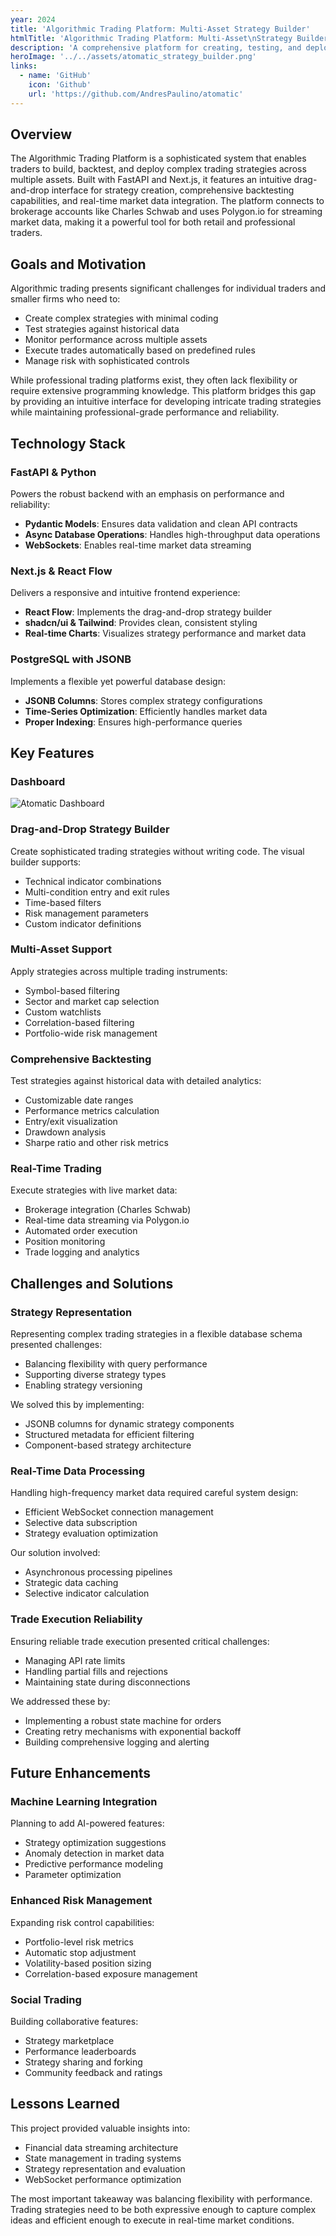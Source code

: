 ```yaml
---
year: 2024
title: 'Algorithmic Trading Platform: Multi-Asset Strategy Builder'
htmlTitle: 'Algorithmic Trading Platform: Multi-Asset\nStrategy Builder'
description: 'A comprehensive platform for creating, testing, and deploying algorithmic trading strategies across multiple assets with real-time data integration.'
heroImage: '../../assets/atomatic_strategy_builder.png'
links:
  - name: 'GitHub'
    icon: 'Github' 
    url: 'https://github.com/AndresPaulino/atomatic'
---
```





## Overview

The Algorithmic Trading Platform is a sophisticated system that enables traders to build, backtest, and deploy complex trading strategies across multiple assets. Built with FastAPI and Next.js, it features an intuitive drag-and-drop interface for strategy creation, comprehensive backtesting capabilities, and real-time market data integration. The platform connects to brokerage accounts like Charles Schwab and uses Polygon.io for streaming market data, making it a powerful tool for both retail and professional traders.

## Goals and Motivation

Algorithmic trading presents significant challenges for individual traders and smaller firms who need to:

- Create complex strategies with minimal coding
- Test strategies against historical data
- Monitor performance across multiple assets
- Execute trades automatically based on predefined rules
- Manage risk with sophisticated controls

While professional trading platforms exist, they often lack flexibility or require extensive programming knowledge. This platform bridges this gap by providing an intuitive interface for developing intricate trading strategies while maintaining professional-grade performance and reliability.

## Technology Stack

### <SiFastapi />FastAPI & Python

Powers the robust backend with an emphasis on performance and reliability:

- **Pydantic Models**: Ensures data validation and clean API contracts
- **Async Database Operations**: Handles high-throughput data operations
- **WebSockets**: Enables real-time market data streaming

### <SiReact />Next.js & React Flow

Delivers a responsive and intuitive frontend experience:

- **React Flow**: Implements the drag-and-drop strategy builder
- **shadcn/ui & Tailwind**: Provides clean, consistent styling
- **Real-time Charts**: Visualizes strategy performance and market data

### <SiPostgresql />PostgreSQL with JSONB

Implements a flexible yet powerful database design:

- **JSONB Columns**: Stores complex strategy configurations
- **Time-Series Optimization**: Efficiently handles market data
- **Proper Indexing**: Ensures high-performance queries

## Key Features

### Dashboard

<Image src={atomatic_dashboard} alt='Atomatic Dashboard' />

### Drag-and-Drop Strategy Builder

Create sophisticated trading strategies without writing code. The visual builder supports:

- Technical indicator combinations
- Multi-condition entry and exit rules
- Time-based filters
- Risk management parameters
- Custom indicator definitions

### Multi-Asset Support

Apply strategies across multiple trading instruments:

- Symbol-based filtering
- Sector and market cap selection
- Custom watchlists
- Correlation-based filtering
- Portfolio-wide risk management

### Comprehensive Backtesting

Test strategies against historical data with detailed analytics:

- Customizable date ranges
- Performance metrics calculation
- Entry/exit visualization
- Drawdown analysis
- Sharpe ratio and other risk metrics

### Real-Time Trading

Execute strategies with live market data:

- Brokerage integration (Charles Schwab)
- Real-time data streaming via Polygon.io
- Automated order execution
- Position monitoring
- Trade logging and analytics

## Challenges and Solutions

### Strategy Representation

Representing complex trading strategies in a flexible database schema presented challenges:

- Balancing flexibility with query performance
- Supporting diverse strategy types
- Enabling strategy versioning

We solved this by implementing:

- JSONB columns for dynamic strategy components
- Structured metadata for efficient filtering
- Component-based strategy architecture

### Real-Time Data Processing

Handling high-frequency market data required careful system design:

- Efficient WebSocket connection management
- Selective data subscription
- Strategy evaluation optimization

Our solution involved:

- Asynchronous processing pipelines
- Strategic data caching
- Selective indicator calculation

### Trade Execution Reliability

Ensuring reliable trade execution presented critical challenges:

- Managing API rate limits
- Handling partial fills and rejections
- Maintaining state during disconnections

We addressed these by:

- Implementing a robust state machine for orders
- Creating retry mechanisms with exponential backoff
- Building comprehensive logging and alerting

## Future Enhancements

### Machine Learning Integration

Planning to add AI-powered features:

- Strategy optimization suggestions
- Anomaly detection in market data
- Predictive performance modeling
- Parameter optimization

### Enhanced Risk Management

Expanding risk control capabilities:

- Portfolio-level risk metrics
- Automatic stop adjustment
- Volatility-based position sizing
- Correlation-based exposure management

### Social Trading

Building collaborative features:

- Strategy marketplace
- Performance leaderboards
- Strategy sharing and forking
- Community feedback and ratings

## Lessons Learned

This project provided valuable insights into:

- Financial data streaming architecture
- State management in trading systems
- Strategy representation and evaluation
- WebSocket performance optimization

The most important takeaway was balancing flexibility with performance. Trading strategies need to be both expressive enough to capture complex ideas and efficient enough to execute in real-time market conditions.